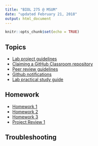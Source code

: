 ```yaml
---
title: "BIOL 275 @ MSUM"
date: "updated February 21, 2018"
output: html_document
---
```


```r
knitr::opts_chunk$set(echo = TRUE)
```

## Topics

- [Lab project guidelines](lab_project.html)
- [Claiming a GitHub Classroom repository](claim_repo.html)
- [Peer review guidelines](peer_review.html)
- [Github notifications](github_notifications.html)
- [Lab practical study guide](lab_practical.html)

## Homework

- [Homework 1](hw01.html)
- [Homework 2](hw02.html)
- [Homework 3](hw03.html)
- [Project Review 1](project_review_1.html)

## Troubleshooting

